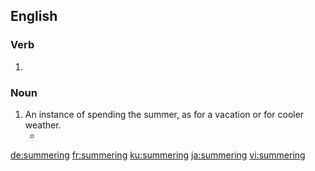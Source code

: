 
==English==

===Verb===
{{head|en|present participle}}

# {{present participle of|summer|lang=en|nocat=1}} 

===Noun===
{{en-noun}}

# An instance of spending the summer, as for a vacation or for cooler weather.
#* {{quote-book|title=Mary Ellen Chase‎|page=69|author=Perry D. Westbrook|year=1965|passage=the city folk, if they cared to, could trace their ancestry back to the same kind of village that they were now returning to for their '''summerings'''.}}

[[de:summering]]
[[fr:summering]]
[[ku:summering]]
[[ja:summering]]
[[vi:summering]]